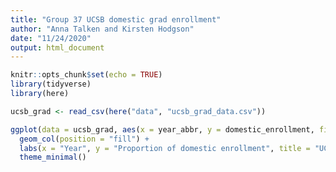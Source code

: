 ```yaml
---
title: "Group 37 UCSB domestic grad enrollment"
author: "Anna Talken and Kirsten Hodgson"
date: "11/24/2020"
output: html_document
---
```


```r
knitr::opts_chunk$set(echo = TRUE)
library(tidyverse)
library(here)
```

```r
ucsb_grad <- read_csv(here("data", "ucsb_grad_data.csv"))
```

```r
ggplot(data = ucsb_grad, aes(x = year_abbr, y = domestic_enrollment, fill = ethnicity)) +
  geom_col(position = "fill") +
  labs(x = "Year", y = "Proportion of domestic enrollment", title = "UCSB graduate student enrollment by ethnicity, 2008-2019") +
  theme_minimal()
```

